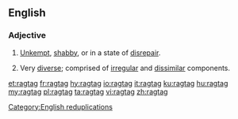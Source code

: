 {{also|rag-tag}}
==English==

===Adjective===
{{en-adj}}

# [[unkempt|Unkempt]], [[shabby]], or in a state of [[disrepair]].
#: {{usex|en|He liked to wear an old '''ragtag''' coat that was so threadbare that he'd get sunburned through it.}}
#: {{syn|en|bedraggled|decrepit|motheaten|tattered}}
# Very [[diverse]]; comprised of [[irregular]] and [[dissimilar]] components.
#: {{usex|en|The guerrillas were a '''ragtag''' band of local thugs, former soldiers, displaced farmers, and political idealists.}}
#: {{syn|en|motley|jumbled|patchwork|uneven}}

[[et:ragtag]]
[[fr:ragtag]]
[[hy:ragtag]]
[[io:ragtag]]
[[it:ragtag]]
[[ku:ragtag]]
[[hu:ragtag]]
[[my:ragtag]]
[[pl:ragtag]]
[[ta:ragtag]]
[[vi:ragtag]]
[[zh:ragtag]]

[[Category:English reduplications]]